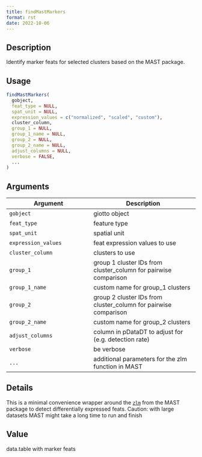 ```yaml
--- 
title: findMastMarkers 
format: rst 
date: 2022-10-06 
--- 
```


## Description

Identify marker feats for selected clusters based on the MAST package.


## Usage

```r
findMastMarkers(
  gobject,
  feat_type = NULL,
  spat_unit = NULL,
  expression_values = c("normalized", "scaled", "custom"),
  cluster_column,
  group_1 = NULL,
  group_1_name = NULL,
  group_2 = NULL,
  group_2_name = NULL,
  adjust_columns = NULL,
  verbose = FALSE,
  ...
)
```


## Arguments

Argument      |Description
------------- |----------------
`gobject`     |     giotto object
`feat_type`     |     feature type
`spat_unit`     |     spatial unit
`expression_values`     |     feat expression values to use
`cluster_column`     |     clusters to use
`group_1`     |     group 1 cluster IDs from cluster_column for pairwise comparison
`group_1_name`     |     custom name for group_1 clusters
`group_2`     |     group 2 cluster IDs from cluster_column for pairwise comparison
`group_2_name`     |     custom name for group_2 clusters
`adjust_columns`     |     column in pDataDT to adjust for (e.g. detection rate)
`verbose`     |     be verbose
`...`     |     additional parameters for the zlm function in MAST


## Details

This is a minimal convenience wrapper around the [`zlm`](#zlm) 
 from the MAST package to detect differentially expressed feats. Caution: with large datasets
 MAST might take a long time to run and finish


## Value

data.table with marker feats


